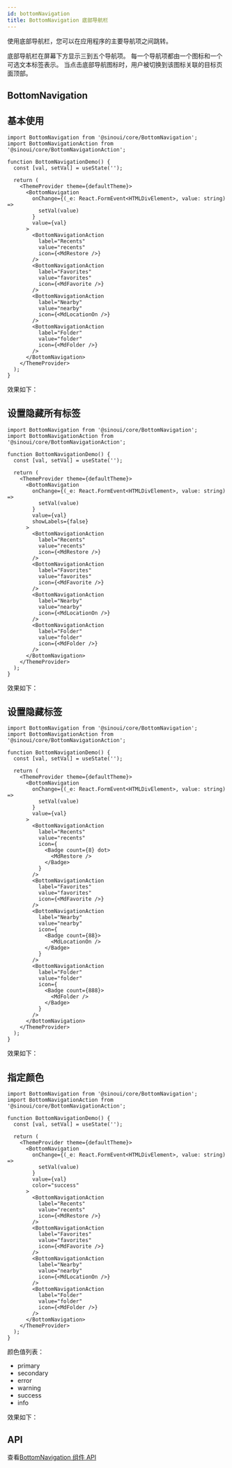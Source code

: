 ```yaml
---
id: bottomNavigation
title: BottomNavigation 底部导航栏
---
```


使用底部导航栏，您可以在应用程序的主要导航项之间跳转。

底部导航栏在屏幕下方显示三到五个导航项。 每一个导航项都由一个图标和一个可选文本标签表示。 当点击底部导航图标时，用户被切换到该图标关联的目标页面顶部。


## BottomNavigation

## 基本使用

```tsx
import BottomNavigation from '@sinoui/core/BottomNavigation';
import BottomNavigationAction from '@sinoui/core/BottomNavigationAction';

function BottomNavigationDemo() {
  const [val, setVal] = useState('');

  return (
    <ThemeProvider theme={defaultTheme}>
      <BottomNavigation
        onChange={(_e: React.FormEvent<HTMLDivElement>, value: string) =>
          setVal(value)
        }
        value={val}
      >
        <BottomNavigationAction
          label="Recents"
          value="recents"
          icon={<MdRestore />}
        />
        <BottomNavigationAction
          label="Favorites"
          value="favorites"
          icon={<MdFavorite />}
        />
        <BottomNavigationAction
          label="Nearby"
          value="nearby"
          icon={<MdLocationOn />}
        />
        <BottomNavigationAction
          label="Folder"
          value="folder"
          icon={<MdFolder />}
        />
      </BottomNavigation>
    </ThemeProvider>
  );
}
```

效果如下：

<BottomNavigationDemo />

## 设置隐藏所有标签

```tsx
import BottomNavigation from '@sinoui/core/BottomNavigation';
import BottomNavigationAction from '@sinoui/core/BottomNavigationAction';

function BottomNavigationDemo() {
  const [val, setVal] = useState('');

  return (
    <ThemeProvider theme={defaultTheme}>
      <BottomNavigation
        onChange={(_e: React.FormEvent<HTMLDivElement>, value: string) =>
          setVal(value)
        }
        value={val}
        showLabels={false}
      >
        <BottomNavigationAction
          label="Recents"
          value="recents"
          icon={<MdRestore />}
        />
        <BottomNavigationAction
          label="Favorites"
          value="favorites"
          icon={<MdFavorite />}
        />
        <BottomNavigationAction
          label="Nearby"
          value="nearby"
          icon={<MdLocationOn />}
        />
        <BottomNavigationAction
          label="Folder"
          value="folder"
          icon={<MdFolder />}
        />
      </BottomNavigation>
    </ThemeProvider>
  );
}
```

效果如下：

<BottomNavigationDemo showLabels={false} />

## 设置隐藏标签

```tsx
import BottomNavigation from '@sinoui/core/BottomNavigation';
import BottomNavigationAction from '@sinoui/core/BottomNavigationAction';

function BottomNavigationDemo() {
  const [val, setVal] = useState('');

  return (
    <ThemeProvider theme={defaultTheme}>
      <BottomNavigation
        onChange={(_e: React.FormEvent<HTMLDivElement>, value: string) =>
          setVal(value)
        }
        value={val}
      >
        <BottomNavigationAction
          label="Recents"
          value="recents"
          icon={
            <Badge count={8} dot>
              <MdRestore />
            </Badge>
          }
        />
        <BottomNavigationAction
          label="Favorites"
          value="favorites"
          icon={<MdFavorite />}
        />
        <BottomNavigationAction
          label="Nearby"
          value="nearby"
          icon={
            <Badge count={88}>
              <MdLocationOn />
            </Badge>
          }
        />
        <BottomNavigationAction
          label="Folder"
          value="folder"
          icon={
            <Badge count={888}>
              <MdFolder />
            </Badge>
          }
        />
      </BottomNavigation>
    </ThemeProvider>
  );
}
```

效果如下：

<BottomNavigationBadge />

## 指定颜色

```tsx
import BottomNavigation from '@sinoui/core/BottomNavigation';
import BottomNavigationAction from '@sinoui/core/BottomNavigationAction';

function BottomNavigationDemo() {
  const [val, setVal] = useState('');

  return (
    <ThemeProvider theme={defaultTheme}>
      <BottomNavigation
        onChange={(_e: React.FormEvent<HTMLDivElement>, value: string) =>
          setVal(value)
        }
        value={val}
        color="success"
      >
        <BottomNavigationAction
          label="Recents"
          value="recents"
          icon={<MdRestore />}
        />
        <BottomNavigationAction
          label="Favorites"
          value="favorites"
          icon={<MdFavorite />}
        />
        <BottomNavigationAction
          label="Nearby"
          value="nearby"
          icon={<MdLocationOn />}
        />
        <BottomNavigationAction
          label="Folder"
          value="folder"
          icon={<MdFolder />}
        />
      </BottomNavigation>
    </ThemeProvider>
  );
}
```

颜色值列表：

- ​primary
- ​secondary
- error
- warning
- success
- info

效果如下：

<BottomNavigationDemo color="primary" />
<BottomNavigationDemo color="secondary" />
<BottomNavigationDemo color="error" />
<BottomNavigationDemo color="warning" />
<BottomNavigationDemo color="success" />
<BottomNavigationDemo color="info" />

## API

查看[BottomNavigation 组件 API](/docs/components-apis/bottomNavigation)
